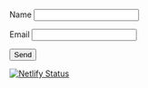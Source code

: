 <form name="contact" netlify>
    <p>
        <label>Name <input type="text" name="name" /></label>
    </p>
    <p>
        <label>Email <input type="email" name="email" /></label>
    </p>
    <p>
        <button type="submit">Send</button>
    </p>
</form>

[![Netlify
Status](https://api.netlify.com/api/v1/badges/b0c0c919-9691-4c40-b425-58f6891fbd96/deploy-status)](https://app.netlify.com/sites/docu-taylerandmikey/deploys)